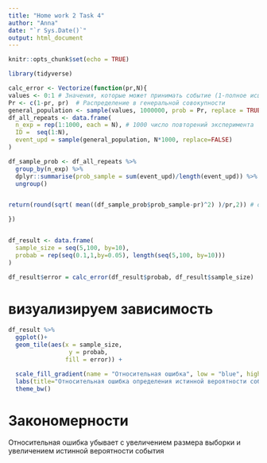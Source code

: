 ```yaml
---
title: "Home work 2 Task 4"
author: "Anna"
date: "`r Sys.Date()`"
output: html_document
---
```


```r
knitr::opts_chunk$set(echo = TRUE)

library(tidyverse)

```

```r
calc_error <- Vectorize(function(pr,N){
values <- 0:1 # Значения, которые может принимать событие (1-полное исцеление, 0-отсутствие исцеления)
Pr <- c(1-pr, pr)  # Распределение в генеральной совокупности
general_population <- sample(values, 1000000, prob = Pr, replace = TRUE) # Генеральная совокупность
df_all_repeats <- data.frame(
  n_exp = rep(1:1000, each = N), # 1000 число повторений эксперимента
  ID =  seq(1:N),
  event_upd = sample(general_population, N*1000, replace=FALSE)
)

df_sample_prob <- df_all_repeats %>% 
  group_by(n_exp) %>% 
  dplyr::summarise(prob_sample = sum(event_upd)/length(event_upd)) %>%
  ungroup()


return(round(sqrt( mean((df_sample_prob$prob_sample-pr)^2) )/pr,2)) # относительная ошибка истинной вероятности события

})


df_result <- data.frame(
  sample_size = seq(5,100, by=10),
  probab = rep(seq(0.1,1,by=0.05), length(seq(5,100, by=10)))
)

df_result$error = calc_error(df_result$probab, df_result$sample_size)
```

# визуализируем зависимость

```r
df_result %>%
  ggplot()+
  geom_tile(aes(x = sample_size, 
                 y = probab,
                fill = error)) +

  scale_fill_gradient(name = "Относительная ошибка", low = "blue", high = "red")+
  labs(title="Относительная ошибка определения истинной вероятности события", x="Размер выборки", y="Истинная вероятность события")+
  theme_bw()
```

# Закономерности
Относительная ошибка убывает с увеличением размера выборки и увеличением истинной вероятности события
